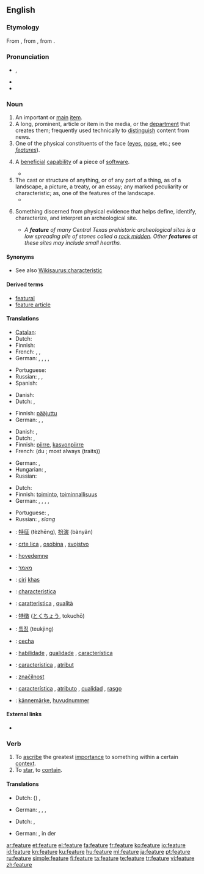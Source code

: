 {{wikipedia}}
==English==

===Etymology===
From {{etyl|xno}} {{term|feture|lang=xno}}, from {{etyl|fro}} {{term|faiture|lang=fro}}, from {{etyl|la}} {{term|factura|lang=la}}.

===Pronunciation===
* {{a|UK}} {{IPA|/fiːtʃə(r)/}}, {{SAMPA|/fi:tS@(r)/}}
* {{audio|en-us-feature.ogg|Audio (US)}}
* {{rhymes|iːtʃə(r)}}

===Noun===
{{en-noun}}

# An important or [[main]] [[item]].
# A long, prominent, article or item in the media, or the [[department]] that creates them; frequently used technically to [[distinguish]] content from news.
# One of the physical constituents of the face ([[eye]]s, [[nose]], etc.; see ''[[features]]'').
# {{computing}} A [[beneficial]] [[capability]] of a piece of [[software]].
#* {{quote-book|passage=The program contained an internal '''feature''', which allowed a user to update display text after each command keystroke.|title=[[S:Free as in Freedom/Chapter 6|Free as in Freedom]]|author=Sam Williams|year=2002}}
# The cast or structure of anything, or of any part of a thing, as of a landscape, a picture, a treaty, or an essay; any marked peculiarity or characteristic; as, one of the features of the landscape.
#* {{quote-book|passage=The most prominent '''feature''' of the New England land system was the town grant, which in every case became the territorial basis of a group settlement.|title=[[S:1911 Encyclopædia Britannica/United States/History|1911 Encyclopædia Britannica]]|year=1911}}
# {{archeology}} Something discerned from physical evidence that helps define, identify,  characterize, and interpret an archeological site.
#* ''A '''feature''' of many Central Texas prehistoric archeological sites is a low spreading pile of stones called a [[rock midden]]. Other '''features''' at these sites may include small hearths.''

====Synonyms====
* See also [[Wikisaurus:characteristic]]

====Derived terms====
* [[featural]]
* [[feature article]]

====Translations====
{{trans-top|important or main item}}
* [[Catalan]]: {{t-|ca|tret|m}}
* Dutch: {{t+|nl|eigenschap|f}}
* Finnish: {{t+|fi|ominaisuus}}
* French: {{t+|fr|caractéristique|f}}, {{t+|fr|particularité|f}}, {{t+|fr|spécialité|f}}
* German: {{t+|de|Besonderheit|f}}, {{t+|de|Charakteristikum|n}}, {{t+|de|Eigentümlichkeit|f}}, {{t+|de|Merkmal|n}}, {{t+|de|Eigenschaft|f}}
{{trans-mid}}
* Portuguese: {{t+|pt|característica|f}}
* Russian: {{t|ru|особенность|f|tr=osóbennost’}}, {{t+|ru|свойство|n|tr=svójsto}}, {{t|ru|признак|m|tr=príznak}}
* Spanish: {{t|es|característica|f}}
{{trans-bottom}}

{{trans-top|long, prominent, article or item in the media}}
* Danish: {{t-|da|feature|c}}
* Dutch: {{t|nl|hoofdartikel|n}}, {{t+|nl|verslag|n}}
{{trans-mid}}
* Finnish: [[pääjuttu]]
* German: {{t-|de|Feature|n}}, {{t+|de|Feuilleton|n}}, {{t+|de|Sonderbeitrag|m}}
{{trans-bottom}}

{{trans-top|one of the physical constituents of the face}}
* Danish: {{t-|da|træk|n}}, {{t-|da|ansigtstræk|n}}
* Dutch: {{t+|nl|trek|m}}, {{t|nl|gelaatstrek|m}}
* Finnish: [[piirre]], [[kasvonpiirre]]
* French: {{t+|fr|trait|m}} (du {{t+|fr|visage|m}}; most always {{p}} (traits))
{{trans-mid}}
* German: {{t+|de|Charakteristikum|n}}, {{t+|de|Merkmal|n}}
* Hungarian: {{t-|hu|arcvonás}}, {{t-|hu|vonás}}
* Russian: {{t|ru|черта лица|f|tr=čertá licá}}
{{trans-bottom}}

{{trans-top|computing: beneficial capability of a piece of software}}
* Dutch: {{t+|nl|eigenschap|f}}
* Finnish: [[toiminto]], [[toiminnallisuus]]
* German: {{t+|de|Besonderheit|f}}, {{t+|de|Merkmal|n}}, {{t+|de|Eigenschaft|f}},  {{t+|de|Funktion|m}},  {{t+|de|Funktion|f}}
{{trans-mid}}
* Portuguese: {{t+|pt|funcionalidade|f}},  {{t+|pt|habilidade|f}}
* Russian: {{t+|ru|функция|f|tr=fúnkcija}}, {{t|ru|фича|f|tr=fíča}} ''slang''
{{trans-bottom}}

{{checktrans-top}}
* {{ttbc|Chinese}}: [[特征]] (tèzhēng), [[扮演]] (bànyǎn)
* {{ttbc|Croatian}}: [[crte lica]] {{f}}, [[osobina]] {{f}}, [[svojstvo]] {{n}}
* {{ttbc|Danish}}: [[hovedemne]] {{n}}
* {{ttbc|Hebrew}}: [[מאמר]]
* {{ttbc|Indonesian}}: [[ciri]] [[khas]]
* {{ttbc|Interlingua}}: [[characteristica]]
* {{ttbc|Italian}}: [[caratteristica]] {{f}}, [[qualità]] {{f}}
{{trans-mid}}
* {{ttbc|Japanese}}: [[特徴]] ([[とくちょう]], tokuchō)
* {{ttbc|Korean}}: [[특징]] (teukjing)
* {{ttbc|Polish}}: [[cecha]] {{f}}
* {{ttbc|Portuguese}}: [[habilidade]] {{f}}, [[qualidade]] {{f}}, [[característica]] {{f}}
* {{ttbc|Romanian}}: [[caracteristica]] {{f}}, [[atribut]] {{m}}
* {{ttbc|Slovene}}: [[značilnost]] {{f}}
* {{ttbc|Spanish}}: [[característica]] {{f}}, [[atributo]] {{m}}, [[cualidad]] {{f}}, [[rasgo]] {{m}}
* {{ttbc|Swedish}}: [[kännemärke]], [[huvudnummer]]
{{trans-bottom}}

====External links====
* {{R:Webster 1913}}

===Verb===
{{en-verb|featur|ing}}

# To [[ascribe]] the greatest [[importance]] to something within a certain [[context]].
# To [[star]], to [[contain]].

====Translations====
{{trans-top|acribe the greatest importance}}
* Dutch: ({{t+|nl|laten}}) {{t|nl|oplichten}}, {{t+|nl|benadrukken}}
{{trans-mid}}
* German: {{t+|de|bieten}}, {{t+|de|aufweisen}}, {{t-|de|darbieten}}, {{t+|de|besonders}} {{t+|de|herausstellen}}
{{trans-bottom}}

{{trans-top|star, contain}}
* Dutch: {{t+|nl|met}}, {{t+|nl|bevatten}}
{{trans-mid}}
* German: {{t+|de|mitspielen}}, in der {{t+|de|Hauptrolle|n}}
{{trans-bottom}}

[[ar:feature]]
[[et:feature]]
[[el:feature]]
[[fa:feature]]
[[fr:feature]]
[[ko:feature]]
[[io:feature]]
[[id:feature]]
[[kn:feature]]
[[ku:feature]]
[[hu:feature]]
[[ml:feature]]
[[ja:feature]]
[[pt:feature]]
[[ru:feature]]
[[simple:feature]]
[[fi:feature]]
[[ta:feature]]
[[te:feature]]
[[tr:feature]]
[[vi:feature]]
[[zh:feature]]